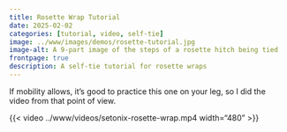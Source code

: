 ```yaml
---
title: Rosette Wrap Tutorial
date: 2025-02-02
categories: [tutorial, video, self-tie]
image: ../www/images/demos/rosette-tutorial.jpg
image-alt: A 9-part image of the steps of a rosette hitch being tied
frontpage: true
description: A self-tie tutorial for rosette wraps
---
```


If mobility allows, it's good to practice this one on your leg, so I did the video from that point of view.

{{< video ../www/videos/setonix-rosette-wrap.mp4 width="480" >}}

